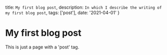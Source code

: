   title: `My first blog post`,
  description: `In which I describe the writing of my first blog post`,
  tags: ['post'],
  date: '2021-04-01'
}

# My first blog post

This is just a page with a 'post' tag.
